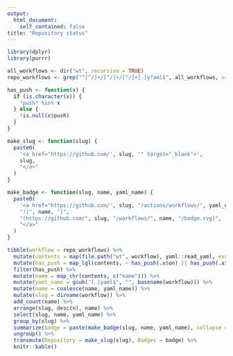 ```yaml
---
output:
  html_document:
    self_contained: false
title: "Repository status"
---
```


```r
library(dplyr)
library(purrr)

all_workflows <- dir("wt", recursive = TRUE)
repo_workflows <- grep("^[^/]+/[^/]+/[^/]+[.]y?aml$", all_workflows, value = TRUE)

has_push <- function(x) {
  if (is.character(x)) {
    "push" %in% x
  } else {
    !is.null(x$push)
  }
}

make_slug <- function(slug) {
  paste0(
    '<a href="https://github.com/', slug, '" target="_blank">',
    slug,
    "</a>"
  )
}

make_badge <- function(slug, name, yaml_name) {
  paste0(
    '<a href="https://github.com/', slug, "/actions/workflows/", yaml_name, '.yaml" target="_blank">',
    "![", name, "]",
    "(https://github.com/", slug, "/workflows/", name, "/badge.svg)",
    "</a>"
  )
}

tibble(workflow = repo_workflows) %>%
  mutate(contents = map(file.path("wt", workflow), yaml::read_yaml, eval.expr = FALSE)) %>%
  mutate(has_push = map_lgl(contents, ~ has_push(.x$on) || has_push(.x$"TRUE"))) %>%
  filter(has_push) %>%
  mutate(name = map_chr(contents, c("name"))) %>%
  mutate(yaml_name = gsub("[.]yaml$", "", basename(workflow))) %>%
  mutate(name = coalesce(name, yaml_name)) %>%
  mutate(slug = dirname(workflow)) %>%
  add_count(name) %>%
  arrange(slug, desc(n), name) %>%
  select(slug, name, yaml_name) %>%
  group_by(slug) %>%
  summarize(badge = paste(make_badge(slug, name, yaml_name), collapse = " ")) %>%
  ungroup() %>%
  transmute(Repository = make_slug(slug), Badges = badge) %>%
  knitr::kable()
```
